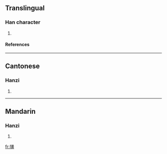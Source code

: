 ==Translingual==
===Han character===
{{Han char|rn=94|rad=犬|as=12|sn=15|four=4428<sub>6</sub>|canj=大竹廿中金 (KHTLC)}}
# {{defn|Han|sort=犬12}}
====References====
{{Han ref|kx=0718.130|dkj=20676|dj=1129.260|hdz=21367.150|uh=735A|ud=29530|bh=E67D|bd=59005}}

----
==Cantonese==
===Hanzi===
{{yue-hanzi|jyut=|y=wong4}}
# {{defn|Cantonese}}

----
==Mandarin==
===Hanzi===
{{cmn-hanzi|pin=[[huáng]] (huang2)|wg=huang<sup>2</sup>}}
# {{defn|Mandarin}}

[[fr:獚]]